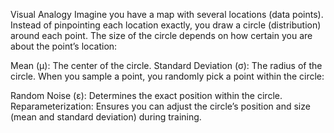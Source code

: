 


Visual Analogy
Imagine you have a map with several locations (data points). Instead of pinpointing each location exactly, you draw a circle (distribution) around each point. The size of the circle depends on how certain you are about the point's location:

Mean (μ): The center of the circle.
Standard Deviation (σ): The radius of the circle.
When you sample a point, you randomly pick a point within the circle:

Random Noise (ε): Determines the exact position within the circle.
Reparameterization: Ensures you can adjust the circle's position and size (mean and standard deviation) during training.


